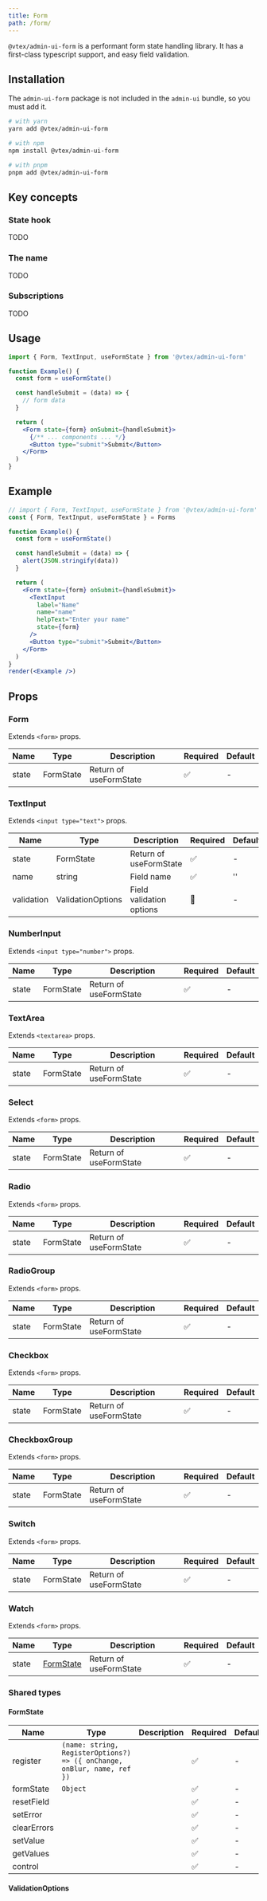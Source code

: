 ```yaml
---
title: Form
path: /form/
---
```


`@vtex/admin-ui-form` is a performant form state handling library. It has a first-class typescript support, and easy field validation.

## Installation

The `admin-ui-form` package is not included in the `admin-ui` bundle, so you must add it.

```sh
# with yarn
yarn add @vtex/admin-ui-form

# with npm
npm install @vtex/admin-ui-form

# with pnpm
pnpm add @vtex/admin-ui-form
```

## Key concepts

### State hook

TODO

### The name

TODO

### Subscriptions

TODO

## Usage

```jsx
import { Form, TextInput, useFormState } from '@vtex/admin-ui-form'

function Example() {
  const form = useFormState()

  const handleSubmit = (data) => {
    // form data
  }

  return (
    <Form state={form} onSubmit={handleSubmit}>
      {/** ... components ... */}
      <Button type="submit">Submit</Button>
    </Form>
  )
}
```

## Example

```jsx noInline live
// import { Form, TextInput, useFormState } from '@vtex/admin-ui-form'
const { Form, TextInput, useFormState } = Forms

function Example() {
  const form = useFormState()

  const handleSubmit = (data) => {
    alert(JSON.stringify(data))
  }

  return (
    <Form state={form} onSubmit={handleSubmit}>
      <TextInput
        label="Name"
        name="name"
        helpText="Enter your name"
        state={form}
      />
      <Button type="submit">Submit</Button>
    </Form>
  )
}
render(<Example />)
```

## Props

### Form

Extends `<form>` props.

| Name  | Type      | Description            | Required | Default |
| ----- | --------- | ---------------------- | -------- | ------- |
| state | FormState | Return of useFormState | ✅       | -       |

### TextInput

Extends `<input type="text">` props.

| Name       | Type              | Description              | Required | Default |
| ---------- | ----------------- | ------------------------ | -------- | ------- |
| state      | FormState         | Return of useFormState   | ✅       | -       |
| name       | string            | Field name               | ✅       | ''      |
| validation | ValidationOptions | Field validation options | 🚫       | -       |

### NumberInput

Extends `<input type="number">` props.

| Name  | Type      | Description            | Required | Default |
| ----- | --------- | ---------------------- | -------- | ------- |
| state | FormState | Return of useFormState | ✅       | -       |

### TextArea

Extends `<textarea>` props.

| Name  | Type      | Description            | Required | Default |
| ----- | --------- | ---------------------- | -------- | ------- |
| state | FormState | Return of useFormState | ✅       | -       |

### Select

Extends `<form>` props.

| Name  | Type      | Description            | Required | Default |
| ----- | --------- | ---------------------- | -------- | ------- |
| state | FormState | Return of useFormState | ✅       | -       |

### Radio

Extends `<form>` props.

| Name  | Type      | Description            | Required | Default |
| ----- | --------- | ---------------------- | -------- | ------- |
| state | FormState | Return of useFormState | ✅       | -       |

### RadioGroup

Extends `<form>` props.

| Name  | Type      | Description            | Required | Default |
| ----- | --------- | ---------------------- | -------- | ------- |
| state | FormState | Return of useFormState | ✅       | -       |

### Checkbox

Extends `<form>` props.

| Name  | Type      | Description            | Required | Default |
| ----- | --------- | ---------------------- | -------- | ------- |
| state | FormState | Return of useFormState | ✅       | -       |

### CheckboxGroup

Extends `<form>` props.

| Name  | Type      | Description            | Required | Default |
| ----- | --------- | ---------------------- | -------- | ------- |
| state | FormState | Return of useFormState | ✅       | -       |

### Switch

Extends `<form>` props.

| Name  | Type      | Description            | Required | Default |
| ----- | --------- | ---------------------- | -------- | ------- |
| state | FormState | Return of useFormState | ✅       | -       |

### Watch

Extends `<form>` props.

| Name  | Type                     | Description            | Required | Default |
| ----- | ------------------------ | ---------------------- | -------- | ------- |
| state | [FormState](/form-state) | Return of useFormState | ✅       | -       |

### Shared types

#### FormState

| Name        | Type                                                                    | Description | Required | Default |
| ----------- | ----------------------------------------------------------------------- | ----------- | -------- | ------- |
| register    | `(name: string, RegisterOptions?) => ({ onChange, onBlur, name, ref })` |             | ✅       | -       |
| formState   | `Object`                                                                |             | ✅       | -       |
| resetField  |                                                                         |             | ✅       | -       |
| setError    |                                                                         |             | ✅       | -       |
| clearErrors |                                                                         |             | ✅       | -       |
| setValue    |                                                                         |             | ✅       | -       |
| getValues   |                                                                         |             | ✅       | -       |
| control     |                                                                         |             | ✅       | -       |

#### ValidationOptions
